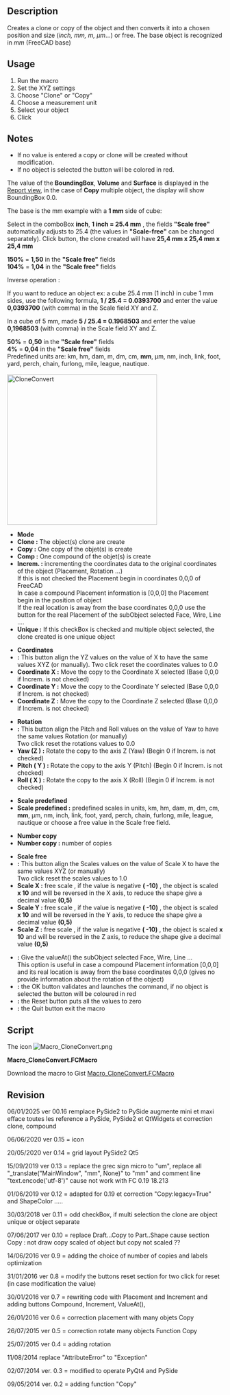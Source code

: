<languages/>
<translate>
<!--T:1-->
{{Macro
|Name=Macro CloneConvert
|Icon=Macro_CloneConvert.png
|Description=Creates a Clone/Copy/Compound of the object(s) and then converted into a chosen position and size (''inch, mm, m, µm''...) or free. The base object is recognized in ''mm'' (FreeCAD base).
|Author=mario52
|Version=00.16
|Date=2025-01-06
|FCVersion= ≥0.18
|Download=[https://wiki.freecad.org/images/0/0a/Macro_CloneConvert.png ToolBar Icon]
}}

<!--T:2-->
==Description==
Creates a clone or copy of the object and then converts it into a chosen position and size (''inch, mm, m, µm''...) or free. The base object is recognized in ''mm'' (FreeCAD base)

</translate>
{{Codeextralink|https://gist.githubusercontent.com/mario52a/9f2f2f6144e1307a048f1840ef99300c/raw/fb76b3c728c1c7cd085e87f5d6d223d9f79bb574/Macro_CloneConvert.FCMacro}}
<translate>

<!--T:3-->
==Usage==
# Run the macro
# Set the XYZ settings
# Choose "Clone" or "Copy" 
# Choose a measurement unit
# Select your object
# Click {{KEY|Ok}}

<!--T:9-->
==Notes==
* If no value is entered a copy or clone will be created without modification.
* If no object is selected the {{KEY|Ok}} button will be colored in red.

<!--T:10-->
The value of the '''BoundingBox''', '''Volume''' and '''Surface''' is displayed in the [[Report_view|Report view]], in the case of '''Copy''' multiple object, the display will show BoundingBox 0.0.

<!--T:4-->
The base is the mm example with a '''1 mm''' side of cube:

<!--T:5-->
Select in the comboBox '''inch''', '''1 inch = 25.4 mm''' , the fields '''"Scale free"''' automatically adjusts to 25.4 (the values ​​in '''"Scale-free"''' can be changed separately). Click {{KEY|Ok}} button, the clone created will have '''25,4 mm x 25,4 mm x 25,4 mm''' 

<!--T:11-->
'''150%''' = '''1,50''' in the '''"Scale free"''' fields <br />
'''104%''' = '''1,04''' in the '''"Scale free"''' fields 

<!--T:13-->
Inverse operation :

<!--T:14-->
If you want to reduce an object ex: a cube 25.4 mm (1 inch) in cube 1 mm sides, use the following formula, '''1 / 25.4 = 0.0393700''' and enter the value '''0,0393700''' (with comma) in the Scale field XY and Z.

<!--T:15-->
In a cube of 5 mm, made​​ '''5 / 25.4 = 0.1968503''' and enter the value '''0,1968503''' (with comma) in the Scale field XY and Z.

<!--T:16-->
'''50%''' = '''0,50''' in the '''"Scale free"''' fields<br />
''' 4%''' = '''0,04''' in the '''"Scale free"''' fields 
<br />

<!--T:6-->
Predefined units are:
km, hm, dam, m, dm, cm, '''mm''', µm, nm, inch, link, foot, yard, perch, chain, furlong, mile, league, nautique.
<br /><br />

<!--T:7-->
[[File:Macro CloneConvert_01.png|350px|left|CloneConvert]]
* '''Mode'''
* '''Clone   :''' The object(s) clone are create 
* '''Copy    :''' One copy of the objet(s) is create
* '''Comp    :''' One compound of the objet(s) is create
* '''Increm. :''' incrementing the coordinates data to the original coordinates of the object (Placement, Rotation ...)<br />If this is not checked the Placement begin in coordinates 0,0,0 of FreeCAD<br />In case a compound Placement information is [0,0,0] the Placement begin in the position of object<br />If the real location is away from the base coordinates 0,0,0 use the {{KEY|ValueAt()}} button for the real Placement of the subObject selected Face, Wire, Line ....
* '''Unique  :''' If this checkBox is checked and multiple object selected, the clone created is one unique object

<!--T:28-->
* '''Coordinates'''
* '''{{KEY|...}} :''' This button align the YZ values on the value of X to have the same values ​​XYZ (or manually). Two click reset the coordinates values to 0.0 
* '''Coordinate X :''' Move the copy to the Coordinate X selected (Base 0,0,0 if Increm. is not checked)
* '''Coordinate Y :''' Move the copy to the Coordinate Y selected (Base 0,0,0 if Increm. is not checked)
* '''Coordinate Z :''' Move the copy to the Coordinate Z selected (Base 0,0,0 if Increm. is not checked)

<!--T:29-->
* '''Rotation'''
* '''{{KEY|...}} :''' This button align the Pitch and Roll values on the value of Yaw to have the same values ​​Rotation (or manually)<br />Two click reset the rotations values to 0.0 
* '''Yaw (Z )    :''' Rotate the copy to the axis Z (Yaw) (Begin 0 if Increm. is not checked)
* '''Pitch ( Y ) :''' Rotate the copy to the axis Y (Pitch) (Begin 0 if Increm. is not checked)
* '''Roll ( X )  :''' Rotate the copy to the axis X (Roll) (Begin 0 if Increm. is not checked)

<!--T:30-->
* '''Scale predefined'''
* '''Scale predefined :''' predefined scales in units, km, hm, dam, m, dm, cm, '''mm''', µm, nm, inch, link, foot, yard, perch, chain, furlong, mile, league, nautique or choose a free value in the Scale free field.

<!--T:31-->
* '''Number copy '''
* '''Number copy :''' number of copies

<!--T:32-->
* '''Scale free'''
* '''{{KEY|...}} :''' This button align the Scales values on the value of Scale X to have the same values ​​XYZ (or manually)<br />Two click reset the scales values to 1.0 
* '''Scale X :''' free scale , if the value is negative '''( -10)''' , the object is scaled '''x 10''' and will be reversed in the X axis, to reduce the shape give a decimal value '''(0,5)'''
* '''Scale Y :''' free scale , if the value is negative '''( -10)''' , the object is scaled '''x 10''' and will be reversed in the Y axis, to reduce the shape give a decimal value '''(0,5)'''
* '''Scale Z :''' free scale , if the value is negative '''( -10)''' , the object is scaled '''x 10''' and will be reversed in the Z axis, to reduce the shape give a decimal value '''(0,5)'''

<!--T:33-->
* '''{{KEY|ValueAt()}} :''' Give the valueAt() the subObject selected Face, Wire, Line ...<br />This option is useful in case a compound Placement information [0,0,0] and its real location is away from the base coordinates 0,0,0 (gives no provide information about the rotation of the object)
* '''{{KEY|Ok}} :''' the OK button validates and launches the command, if no object is selected the {{KEY|Ok}} button will be coloured in red
* '''{{KEY|Reset}} :''' the Reset button puts all the values to zero
* '''{{KEY|Quit}} :''' the Quit button exit the macro
{{clear}}

<!--T:8-->
==Script==
The icon [[Image:Macro_CloneConvert.png]] 

<!--T:18-->
'''Macro_CloneConvert.FCMacro'''

<!--T:34-->
Download the macro to Gist [https://gist.github.com/mario52a/9f2f2f6144e1307a048f1840ef99300c Macro_CloneConvert.FCMacro]

==Revision== <!--T:19-->

<!--T:42-->
06/01/2025 ver 00.16 remplace PySide2 to PySide augmente mini et maxi efface toutes les reference a PySide, PySide2 et QtWidgets et correction clone, compound

<!--T:43-->
06/06/2020 ver 0.15 = icon

<!--T:40-->
20/05/2020 ver 0.14 = grid layout PySide2 Qt5

<!--T:39-->
15/09/2019 ver 0.13 = replace the grec sign micro to "um", replace all "_translate("MainWindow", "mm", None)" to "mm" and comment line "text.encode('utf-8')" cause not work with FC 0.19 18.213

<!--T:38-->
01/06/2019 ver 0.12 = adapted for 0.19 et correction "Copy:legacy=True" and ShapeColor .....

<!--T:37-->
30/03/2018 ver 0.11 = odd checkBox, if multi selection the clone are object unique or object separate

<!--T:35-->
07/06/2017 ver 0.10 = replace Draft...Copy to Part..Shape cause section Copy : not draw copy scaled of object but copy not scaled ?? 

<!--T:36-->
14/06/2016 ver 0.9  = adding the choice of number of copies and labels optimization

<!--T:27-->
31/01/2016 ver 0.8 = modify the buttons reset section for two click for reset (in case modification the value) 

<!--T:20-->
30/01/2016 ver 0.7 = rewriting code with Placement and Increment and adding buttons Compound, Increment, ValueAt(), 

<!--T:21-->
26/01/2016 ver 0.6 = correction placement with many objets Copy

<!--T:22-->
26/07/2015 ver 0.5 = correction rotate many objects Function Copy

<!--T:23-->
25/07/2015 ver 0.4 = adding rotation

<!--T:24-->
11/08/2014 replace "AttributeError" to "Exception"

<!--T:25-->
02/07/2014 ver. 0.3 = modified to operate PyQt4 and PySide

<!--T:26-->
09/05/2014 ver. 0.2 = adding function "Copy"
</translate>